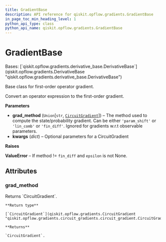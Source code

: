 ```yaml
---
title: GradientBase
description: API reference for qiskit.opflow.gradients.GradientBase
in_page_toc_min_heading_level: 1
python_api_type: class
python_api_name: qiskit.opflow.gradients.GradientBase
---
```


# GradientBase

<Class id="qiskit.opflow.gradients.GradientBase" isDedicatedPage={true} github="https://github.com/qiskit/qiskit/tree/stable/0.21/qiskit/opflow/gradients/gradient_base.py" signature="GradientBase(grad_method='param_shift', **kwargs)">
  Bases: [`qiskit.opflow.gradients.derivative_base.DerivativeBase`](qiskit.opflow.gradients.DerivativeBase "qiskit.opflow.gradients.derivative_base.DerivativeBase")

  Base class for first-order operator gradient.

  Convert an operator expression to the first-order gradient.

  **Parameters**

  *   **grad\_method** (`Union`\[`str`, [`CircuitGradient`](qiskit.opflow.gradients.CircuitGradient "qiskit.opflow.gradients.circuit_gradients.circuit_gradient.CircuitGradient")]) – The method used to compute the state/probability gradient. Can be either `'param_shift'` or `'lin_comb'` or `'fin_diff'`. Ignored for gradients w\.r.t observable parameters.
  *   **kwargs** (*dict*) – Optional parameters for a CircuitGradient

  **Raises**

  **ValueError** – If method != `fin_diff` and `epsilon` is not None.

  ## Attributes

  ### grad\_method

  <Attribute id="qiskit.opflow.gradients.GradientBase.grad_method">
    Returns `CircuitGradient`.

    **Return type**

    [`CircuitGradient`](qiskit.opflow.gradients.CircuitGradient "qiskit.opflow.gradients.circuit_gradients.circuit_gradient.CircuitGradient")

    **Returns**

    `CircuitGradient`.
  </Attribute>
</Class>

